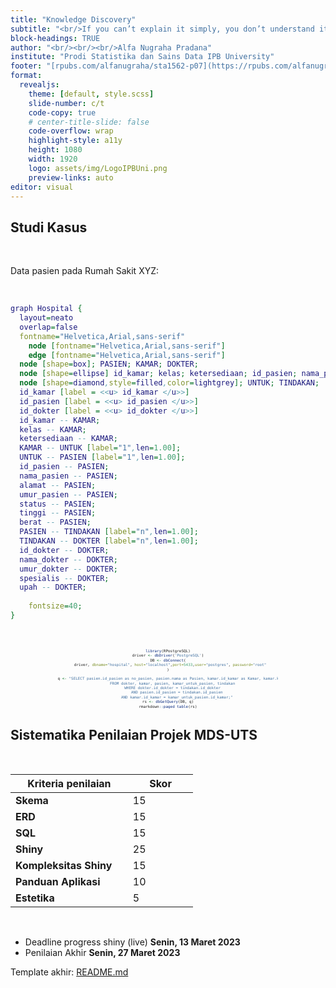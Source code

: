 ```yaml
---
title: "Knowledge Discovery"
subtitle: "<br/>If you can’t explain it simply, you don’t understand it well enough.<br/>- Albert Einstein<br/><br/>"
block-headings: TRUE
author: "<br/><br/><br/>Alfa Nugraha Pradana"
institute: "Prodi Statistika dan Sains Data IPB University"
footer: "[rpubs.com/alfanugraha/sta1562-p07](https://rpubs.com/alfanugraha/sta1562-p07)&nbsp;&nbsp;&nbsp;"
format: 
  revealjs:
    theme: [default, style.scss]
    slide-number: c/t
    code-copy: true
    # center-title-slide: false
    code-overflow: wrap
    highlight-style: a11y
    height: 1080
    width: 1920
    logo: assets/img/LogoIPBUni.png
    preview-links: auto
editor: visual
---
```



## Studi Kasus  {.scrollable}

<br/>

Data pasien pada Rumah Sakit XYZ:

<br/>

```dot
graph Hospital {
  layout=neato
  overlap=false
  fontname="Helvetica,Arial,sans-serif"
	node [fontname="Helvetica,Arial,sans-serif"]
	edge [fontname="Helvetica,Arial,sans-serif"]
  node [shape=box]; PASIEN; KAMAR; DOKTER; 
  node [shape=ellipse] id_kamar; kelas; ketersediaan; id_pasien; nama_pasien; alamat; umur_pasien; status; tinggi; berat; id_dokter; nama_dokter; umur_dokter; spesialis; upah;  
  node [shape=diamond,style=filled,color=lightgrey]; UNTUK; TINDAKAN;
  id_kamar [label = <<u> id_kamar </u>>]
  id_pasien [label = <<u> id_pasien </u>>]
  id_dokter [label = <<u> id_dokter </u>>]
  id_kamar -- KAMAR;
  kelas -- KAMAR;
  ketersediaan -- KAMAR;
  KAMAR -- UNTUK [label="1",len=1.00];
  UNTUK -- PASIEN [label="1",len=1.00];
  id_pasien -- PASIEN;
  nama_pasien -- PASIEN;
  alamat -- PASIEN;
  umur_pasien -- PASIEN;
  status -- PASIEN;
  tinggi -- PASIEN;
  berat -- PASIEN;
  PASIEN -- TINDAKAN [label="n",len=1.00];
  TINDAKAN -- DOKTER [label="n",len=1.00];
  id_dokter -- DOKTER;
  nama_dokter -- DOKTER;
  umur_dokter -- DOKTER;
  spesialis -- DOKTER;
  upah -- DOKTER;
  
	fontsize=40;
}
```

<br/>

::: {style="font-size: 0.5em; text-align: center; width: 70%; margin-left: auto; margin-right: auto;"}
```r
library(RPostgreSQL)
driver <- dbDriver('PostgreSQL')
DB <- dbConnect(
  driver, dbname="hospital", host="localhost",port=5433,user="postgres", password="root"
)

q <- "SELECT pasien.id_pasien as no_pasien, pasien.nama as Pasien, kamar.id_kamar as Kamar, kamar.kelas as Kelas, dokter.spesialis as Poli, dokter.nama_dokter as Internis, dokter.id_dokter as SIP
	FROM dokter, kamar, pasien, kamar_untuk_pasien, tindakan
	WHERE dokter.id_dokter = tindakan.id_dokter
		AND pasien.id_pasien = tindakan.id_pasien
		AND kamar.id_kamar = kamar_untuk_pasien.id_kamar;"
rs <- dbGetQuery(DB, q)
rmarkdown::paged_table(rs)
```
:::

## Sistematika Penilaian Projek MDS-UTS {.scrollable}

<br/>


+-------------------------+---------------+
| Kriteria penilaian      | Skor          |
+=========================+===============+
| **Skema**               | 15            |
+-------------------------+---------------+
| **ERD**                 | 15            |
+-------------------------+---------------+
| **SQL**                 | 15            |
+-------------------------+---------------+
| **Shiny**               | 25            |
+-------------------------+---------------+
| **Kompleksitas Shiny**  | 15            |
+-------------------------+---------------+
| **Panduan Aplikasi**    | 10            |
+-------------------------+---------------+
| **Estetika**            | 5             |
+-------------------------+---------------+


<br/>

- Deadline progress shiny (live) **Senin, 13 Maret 2023**
- Penilaian Akhir **Senin, 27 Maret 2023**

::: footer
Template akhir: [README.md](https://github.com/sta1562/hospital-is/blob/master/README.md)
:::

